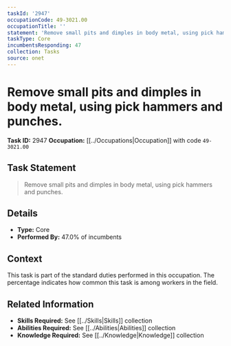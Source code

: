 ```yaml
---
taskId: '2947'
occupationCode: 49-3021.00
occupationTitle: ''
statement: 'Remove small pits and dimples in body metal, using pick hammers and punches.'
taskType: Core
incumbentsResponding: 47
collection: Tasks
source: onet
---
```

# Remove small pits and dimples in body metal, using pick hammers and punches.

**Task ID:** 2947
**Occupation:** [[../Occupations|Occupation]] with code `49-3021.00`

## Task Statement

> Remove small pits and dimples in body metal, using pick hammers and punches.

## Details

- **Type:** Core
- **Performed By:** 47.0% of incumbents

## Context

This task is part of the standard duties performed in this occupation. The percentage indicates how common this task is among workers in the field.

## Related Information

- **Skills Required:** See [[../Skills|Skills]] collection
- **Abilities Required:** See [[../Abilities|Abilities]] collection
- **Knowledge Required:** See [[../Knowledge|Knowledge]] collection
